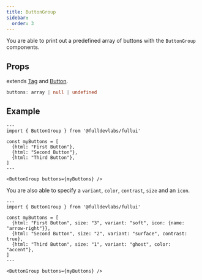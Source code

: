 ```yaml
---
title: ButtonGroup
sidebar: 
  order: 3
---
```

You are able to print out a predefined array of buttons with the `ButtonGroup` components.

## Props
extends [Tag](/components/tag) and [Button](/components/button).
```ts
buttons: array | null | undefined
```

## Example
```astro live
---
import { ButtonGroup } from '@fulldevlabs/fullui'

const myButtons = [
  {html: "First Button"},
  {html: "Second Button"},
  {html: "Third Button"},
]
---

<ButtonGroup buttons={myButtons} />
```

You are also able to specify a `variant`, `color`, `contrast`, `size` and an `icon`.
```astro live
---
import { ButtonGroup } from '@fulldevlabs/fullui'

const myButtons = [
  {html: "First Button", size: "3", variant: "soft", icon: {name: "arrow-right"}},
  {html: "Second Button", size: "2", variant: "surface", contrast: true},
  {html: "Third Button", size: "1", variant: "ghost", color: "accent"},
]
---

<ButtonGroup buttons={myButtons} />
```